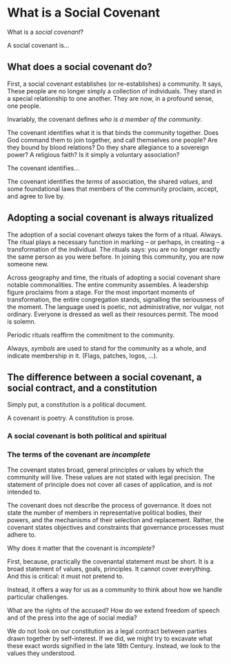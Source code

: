 # What is a Social Covenant

What is a *social covenant*? 

A social covenant is...


## What does a social covenant do?

First, a social covenant establishes (or re-establishes) a community. It says, These people are no longer simply a collection of individuals. They stand in a special relationship to one another. They are now, in a profound sense, one people. 

Invariably, the covenant defines *who is a member of the community*. 

The covenant identifies what it is that binds the community together. Does God command them to join together, and call themselves one people? Are they bound by blood relations? Do they share allegiance to a sovereign power? A religious faith? Is it simply a voluntary association? 

The covenant identifies...

The covenant identifies the *terms* of association, the shared *values*, and some foundational laws that members of the community proclaim, accept, and agree to live by.



## Adopting a social covenant is always ritualized

The adoption of a social covenant *always* takes the form of a ritual. Always. The ritual plays a necessary function in marking -- or perhaps, in creating -- a transformation of the individual. The rituals says: you are no longer exactly the same person as you were before. In joining this community, you are now someone new.

Across geography and time, the rituals of adopting a social covenant share notable commonalities. The entire community assembles. A leadership figure proclaims from a stage. For the most important moments of transformation, the entire congregation stands, signalling the seriousness of the moment. The language used is poetic, not administrative, nor vulgar, not ordinary. Everyone is dressed as well as their resources permit. The mood is solemn.

Periodic rituals reaffirm the commitment to the community.

Always, *symbols* are used to stand for the community as a whole, and indicate membership in it. (Flags, patches, logos, ...).



## The difference between a social covenant, a social contract, and a constitution

Simply put, a constitution is a political document. 

A covenant is poetry. A constitution is prose.


### A social covenant is both political and spiritual




### The terms of the covenant are *incomplete*

The covenant states broad, general principles or values by which the community will live. These values are not stated with legal precision. The statement of principle does not cover all cases of application, and is not intended to.

The covenant does not describe the process of governance. It does not state the number of members in representative political bodies, their powers, and the mechanisms of their selection and replacement. Rather, the covenant states objectives and constraints that governance processes must adhere to.


Why does it matter that the covenant is *incomplete*? 

First, because, practically the covenantal statement must be short. It is a broad statement of values, goals, principles. It cannot cover everything. And this is critical: it must not pretend to.

Instead, it offers a way for us as a community to think about how we handle particular challenges. 

What are the rights of the accused? How do we extend freedom of speech and of the press into the age of social media?

We do not look on our constitution as a legal contract between parties drawn together by self-interest. If we did, we might try to excavate what these exact words signified in the late 18th Century. Instead, we look to the values they understood.
